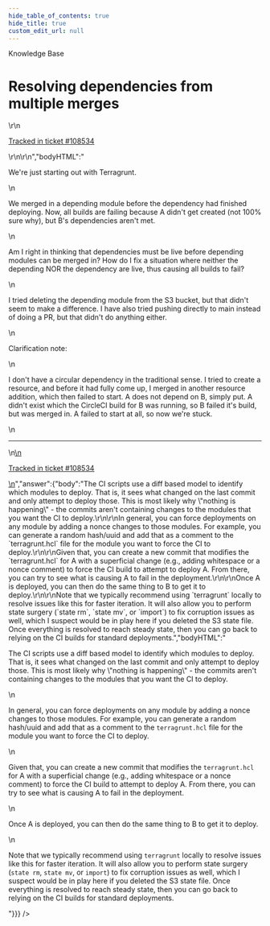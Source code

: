 ```yaml
---
hide_table_of_contents: true
hide_title: true
custom_edit_url: null
---
```



<CenterLayout>
<span class="title">Knowledge Base</span>
<h1>Resolving dependencies from multiple merges</h1>
<GitHub json={{"id":"D_kwDOF8slf84APcSm","number":401,"author":{"login":"pete0emerson"},"title":"Resolving dependencies from multiple merges","body":"\r\nWe're just starting out with Terragrunt.\r\n\r\nWe merged in a depending module before the dependency had finished deploying. Now, all builds are failing because A didn't get created (not 100% sure why), but B's dependencies aren't met.\r\n\r\nAm I right in thinking that dependencies must be live before depending modules can be merged in? How do I fix a situation where neither the depending NOR the dependency are live, thus causing all builds to fail?\r\n\r\nI tried deleting the depending module from the S3 bucket, but that didn't seem to make a difference. I have also tried pushing directly to main instead of doing a PR, but that didn't do anything either.\r\n\r\nClarification note:\r\n\r\nI don't have a circular dependency in the traditional sense. I tried to create a resource, and before it had fully come up, I merged in another resource addition, which then failed to start. A does not depend on B, simply put. A didn't exist which the CircleCI build for B was running, so B failed it's build, but was merged in. A failed to start at all, so now we're stuck.\r\n\r\n---\r\n\r\n<ins datetime=\"2022-05-02T18:16:43Z\">\r\n  <p><a href=\"https://gruntwork.zendesk.com/agent/tickets/108534\">Tracked in ticket #108534</a></p>\r\n</ins>\r\n","bodyHTML":"<p dir=\"auto\">We're just starting out with Terragrunt.</p>\n<p dir=\"auto\">We merged in a depending module before the dependency had finished deploying. Now, all builds are failing because A didn't get created (not 100% sure why), but B's dependencies aren't met.</p>\n<p dir=\"auto\">Am I right in thinking that dependencies must be live before depending modules can be merged in? How do I fix a situation where neither the depending NOR the dependency are live, thus causing all builds to fail?</p>\n<p dir=\"auto\">I tried deleting the depending module from the S3 bucket, but that didn't seem to make a difference. I have also tried pushing directly to main instead of doing a PR, but that didn't do anything either.</p>\n<p dir=\"auto\">Clarification note:</p>\n<p dir=\"auto\">I don't have a circular dependency in the traditional sense. I tried to create a resource, and before it had fully come up, I merged in another resource addition, which then failed to start. A does not depend on B, simply put. A didn't exist which the CircleCI build for B was running, so B failed it's build, but was merged in. A failed to start at all, so now we're stuck.</p>\n<hr>\n<ins datetime=\"2022-05-02T18:16:43Z\">\n  <p dir=\"auto\"><a href=\"https://gruntwork.zendesk.com/agent/tickets/108534\" rel=\"nofollow\">Tracked in ticket #108534</a></p>\n</ins>","answer":{"body":"The CI scripts use a diff based model to identify which modules to deploy. That is, it sees what changed on the last commit and only attempt to deploy those. This is most likely why \"nothing is happening\" - the commits aren't containing changes to the modules that you want the CI to deploy.\r\n\r\nIn general, you can force deployments on any module by adding a nonce changes to those modules. For example, you can generate a random hash/uuid and add that as a comment to the `terragrunt.hcl` file for the module you want to force the CI to deploy.\r\n\r\nGiven that, you can create a new commit that modifies the `terragrunt.hcl` for A with a superficial change (e.g., adding whitespace or a nonce comment) to force the CI build to attempt to deploy A. From there, you can try to see what is causing A to fail in the deployment.\r\n\r\nOnce A is deployed, you can then do the same thing to B to get it to deploy.\r\n\r\nNote that we typically recommend using `terragrunt` locally to resolve issues like this for faster iteration. It will also allow you to perform state surgery (`state rm`, `state mv`, or `import`) to fix corruption issues as well, which I suspect would be in play here if you deleted the S3 state file. Once everything is resolved to reach steady state, then you can go back to relying on the CI builds for standard deployments.","bodyHTML":"<p dir=\"auto\">The CI scripts use a diff based model to identify which modules to deploy. That is, it sees what changed on the last commit and only attempt to deploy those. This is most likely why \"nothing is happening\" - the commits aren't containing changes to the modules that you want the CI to deploy.</p>\n<p dir=\"auto\">In general, you can force deployments on any module by adding a nonce changes to those modules. For example, you can generate a random hash/uuid and add that as a comment to the <code class=\"notranslate\">terragrunt.hcl</code> file for the module you want to force the CI to deploy.</p>\n<p dir=\"auto\">Given that, you can create a new commit that modifies the <code class=\"notranslate\">terragrunt.hcl</code> for A with a superficial change (e.g., adding whitespace or a nonce comment) to force the CI build to attempt to deploy A. From there, you can try to see what is causing A to fail in the deployment.</p>\n<p dir=\"auto\">Once A is deployed, you can then do the same thing to B to get it to deploy.</p>\n<p dir=\"auto\">Note that we typically recommend using <code class=\"notranslate\">terragrunt</code> locally to resolve issues like this for faster iteration. It will also allow you to perform state surgery (<code class=\"notranslate\">state rm</code>, <code class=\"notranslate\">state mv</code>, or <code class=\"notranslate\">import</code>) to fix corruption issues as well, which I suspect would be in play here if you deleted the S3 state file. Once everything is resolved to reach steady state, then you can go back to relying on the CI builds for standard deployments.</p>"}}} />

</CenterLayout>
  

<!-- ##DOCS-SOURCER-START
{
  "sourcePlugin": "github-discussions",
  "hash": "eeced96983b4d56c54005f24db6d0283"
}
##DOCS-SOURCER-END -->
